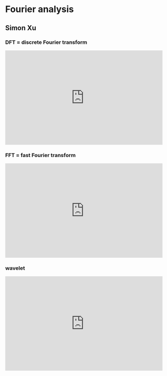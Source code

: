 # Fourier analysis

## Simon Xu

### DFT = discrete Fourier transform

::: {show-in="html"}
<iframe width=500 height=300 frameborder="0" allowfullscreen src="https://www.youtube.com/embed/mkGsMWi_j4Q"></iframe>
:::

### FFT = fast Fourier transform

::: {show-in="html"}
<iframe width=500 height=300 frameborder="0" allowfullscreen src="https://www.youtube.com/embed/htCj9exbGo0"></iframe>
:::

### wavelet

::: {show-in="html"}
<iframe width=500 height=300 frameborder="0" allowfullscreen src="https://www.youtube.com/embed/ZnmvUCtUAEE"></iframe>
:::